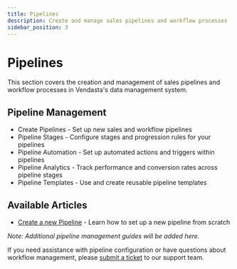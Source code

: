 ```yaml
---
title: Pipelines
description: Create and manage sales pipelines and workflow processes
sidebar_position: 3
---
```


# Pipelines

This section covers the creation and management of sales pipelines and workflow processes in Vendasta's data management system.

## Pipeline Management

- Create Pipelines - Set up new sales and workflow pipelines
- Pipeline Stages - Configure stages and progression rules for your pipelines
- Pipeline Automation - Set up automated actions and triggers within pipelines
- Pipeline Analytics - Track performance and conversion rates across pipeline stages
- Pipeline Templates - Use and create reusable pipeline templates

## Available Articles

- [Create a new Pipeline](./create-a-new-pipeline.mdx) - Learn how to set up a new pipeline from scratch

*Note: Additional pipeline management guides will be added here.*

If you need assistance with pipeline configuration or have questions about workflow management, please [submit a ticket](https://support.vendasta.com/hc/en-us/requests/new) to our support team.